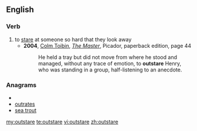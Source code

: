 ==English==

===Verb===
{{en-verb|outstares|outstaring|outstared}}

# to [[stare]] at someone so hard that they look away
#*'''2004''', [[w:Colm Toibin|Colm Toibin]], ''[[w:The Master (novel)|The Master]]'', Picador, paperback edition, page 44
#*:He held a tray but did not move from where he stood and managed, without any trace of emotion, to '''outstare''' Henry, who was standing in a group, half-listening to an anecdote.

===Anagrams===
* {{alphagram|aeorsttu}}
* [[outrates#English|outrates]]
* [[sea trout#English|sea trout]]

[[my:outstare]]
[[te:outstare]]
[[vi:outstare]]
[[zh:outstare]]
